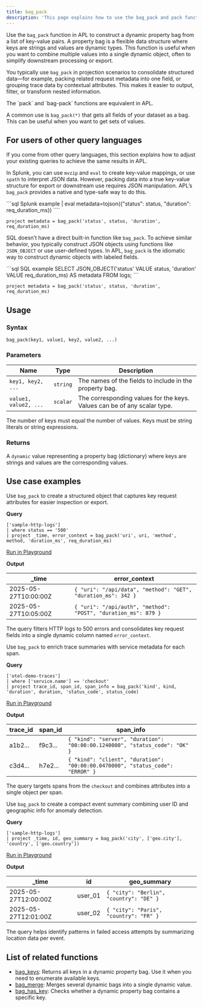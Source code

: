 ```yaml
---
title: bag_pack
description: 'This page explains how to use the bag_pack and pack functions in APL.'
---
```


Use the `bag_pack` function in APL to construct a dynamic property bag from a list of key-value pairs. A property bag is a flexible data structure where keys are strings and values are dynamic types. This function is useful when you want to combine multiple values into a single dynamic object, often to simplify downstream processing or export.

You typically use `bag_pack` in projection scenarios to consolidate structured data—for example, packing related request metadata into one field, or grouping trace data by contextual attributes. This makes it easier to output, filter, or transform nested information.

<Note>
The `pack` and `bag-pack` functions are equivalent in APL.

A common use is `bag_pack(*)` that gets all fields of your dataset as a bag. This can be useful when you want to get sets of values.
</Note>

## For users of other query languages

If you come from other query languages, this section explains how to adjust your existing queries to achieve the same results in APL.

<AccordionGroup>
<Accordion title="Splunk SPL users">

In Splunk, you can use `mvzip` and `eval` to create key-value mappings, or use `spath` to interpret JSON data. However, packing data into a true key-value structure for export or downstream use requires JSON manipulation. APL’s `bag_pack` provides a native and type-safe way to do this.

<CodeGroup>
```sql Splunk example
| eval metadata=tojson({"status": status, "duration": req_duration_ms})
````

```kusto APL equivalent
project metadata = bag_pack('status', status, 'duration', req_duration_ms)
```

</CodeGroup>

</Accordion>
<Accordion title="ANSI SQL users">

SQL doesn’t have a direct built-in function like `bag_pack`. To achieve similar behavior, you typically construct JSON objects using functions like `JSON_OBJECT` or use user-defined types. In APL, `bag_pack` is the idiomatic way to construct dynamic objects with labeled fields.

<CodeGroup>
```sql SQL example
SELECT JSON_OBJECT('status' VALUE status, 'duration' VALUE req_duration_ms) AS metadata FROM logs;
```

```kusto APL equivalent
project metadata = bag_pack('status', status, 'duration', req_duration_ms)
```

</CodeGroup>

</Accordion>
</AccordionGroup>

## Usage

### Syntax

```kusto
bag_pack(key1, value1, key2, value2, ...)
```

### Parameters

| Name                  | Type     | Description                                                              |
| --------------------- | -------- | ------------------------------------------------------------------------ |
| `key1, key2, ...`     | `string` | The names of the fields to include in the property bag.                  |
| `value1, value2, ...` | `scalar` | The corresponding values for the keys. Values can be of any scalar type. |

The number of keys must equal the number of values. Keys must be string literals or string expressions.

### Returns

A `dynamic` value representing a property bag (dictionary) where keys are strings and values are the corresponding values.

## Use case examples

<Tabs>
<Tab title="Log analysis">

Use `bag_pack` to create a structured object that captures key request attributes for easier inspection or export.

**Query**

```kusto
['sample-http-logs']
| where status == '500'
| project _time, error_context = bag_pack('uri', uri, 'method', method, 'duration_ms', req_duration_ms)
```

[Run in Playground](https://play.axiom.co/axiom-play-qf1k/query?initForm=%7B%22apl%22%3A%22%5B'sample-http-logs'%5D%20%7C%20where%20status%20%3D%3D%20'500'%20%7C%20project%20_time%2C%20error_context%20%3D%20bag_pack%28'uri'%2C%20uri%2C%20'method'%2C%20method%2C%20'duration_ms'%2C%20req_duration_ms%29%22%7D)

**Output**

| _time               | error_context                                                 |
| -------------------- | -------------------------------------------------------------- |
| 2025-05-27T10:00:00Z | `{ "uri": "/api/data", "method": "GET", "duration_ms": 342 }`  |
| 2025-05-27T10:05:00Z | `{ "uri": "/api/auth", "method": "POST", "duration_ms": 879 }` |

The query filters HTTP logs to 500 errors and consolidates key request fields into a single dynamic column named `error_context`.

</Tab>
<Tab title="OpenTelemetry traces">

Use `bag_pack` to enrich trace summaries with service metadata for each span.

**Query**

```kusto
['otel-demo-traces']
| where ['service.name'] == 'checkout'
| project trace_id, span_id, span_info = bag_pack('kind', kind, 'duration', duration, 'status_code', status_code)
```

[Run in Playground](https://play.axiom.co/axiom-play-qf1k/query?initForm=%7B%22apl%22%3A%22%5B'otel-demo-traces'%5D%20%7C%20where%20%5B'service.name'%5D%20%3D%3D%20'checkout'%20%7C%20project%20trace_id%2C%20span_id%2C%20span_info%20%3D%20bag_pack%28'kind'%2C%20kind%2C%20'duration'%2C%20duration%2C%20'status_code'%2C%20status_code%29%22%7D)

**Output**

| trace_id | span_id | span_info                                                                     |
| --------- | -------- | ------------------------------------------------------------------------------ |
| a1b2...   | f9c3...  | `{ "kind": "server", "duration": "00:00:00.1240000", "status_code": "OK" }`    |
| c3d4...   | h7e2...  | `{ "kind": "client", "duration": "00:00:00.0470000", "status_code": "ERROR" }` |

The query targets spans from the `checkout` and combines attributes into a single object per span.

</Tab>
<Tab title="Security logs">

Use `bag_pack` to create a compact event summary combining user ID and geographic info for anomaly detection.

**Query**

```kusto
['sample-http-logs']
| project _time, id, geo_summary = bag_pack('city', ['geo.city'], 'country', ['geo.country'])
```

[Run in Playground](https://play.axiom.co/axiom-play-qf1k/query?initForm=%7B%22apl%22%3A%22%5B'sample-http-logs'%5D%20%7C%20project%20_time%2C%20id%2C%20geo_summary%20%3D%20bag_pack('city'%2C%20%5B'geo.city'%5D%2C%20'country'%2C%20%5B'geo.country'%5D)%22%7D)

**Output**

| _time               | id       | geo_summary                            |
| -------------------- | -------- | --------------------------------------- |
| 2025-05-27T12:00:00Z | user_01 | `{ "city": "Berlin", "country": "DE" }` |
| 2025-05-27T12:01:00Z | user_02 | `{ "city": "Paris", "country": "FR" }`  |

The query helps identify patterns in failed access attempts by summarizing location data per event.

</Tab>
</Tabs>

## List of related functions

- [bag_keys](/apl/scalar-functions/array-functions/bag-keys): Returns all keys in a dynamic property bag. Use it when you need to enumerate available keys.
- [bag_merge](/apl/scalar-functions/array-functions/bag-merge): Merges several dynamic bags into a single dynamic value.
- [bag_has_key](/apl/scalar-functions/array-functions/bag-has-key): Checks whether a dynamic property bag contains a specific key.
